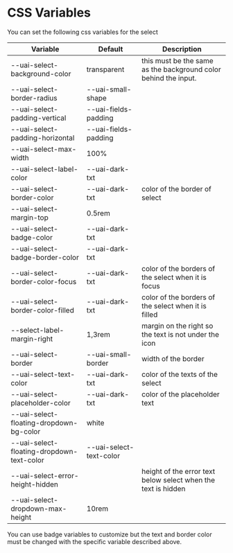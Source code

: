 
<Meta title="Components/form fields/Select/CSS Variables" />

# CSS Variables

You can set the following css variables for the select

| Variable                                  | Default                 | Description                                                     |
| ----------------------------------------- | ----------------------- | --------------------------------------------------------------- |
| --uai-select-background-color             | transparent             | this must be the same as the background color behind the input. |
| --uai-select-border-radius                | --uai-small-shape       |                                                                 |
| --uai-select-padding-vertical             | --uai-fields-padding    |                                                                 |
| --uai-select-padding-horizontal           | --uai-fields-padding    |                                                                 |
| --uai-select-max-width                    | 100%                    |                                                                 |
| --uai-select-label-color                  | --uai-dark-txt          |                                                                 |
| --uai-select-border-color                 | --uai-dark-txt          | color of the border of select                                   |
| --uai-select-margin-top                   | 0.5rem                  |                                                                 |
| --uai-select-badge-color                  | --uai-dark-txt          |                                                                 |
| --uai-select-badge-border-color           | --uai-dark-txt          |                                                                 |
| --uai-select-border-color-focus           | --uai-dark-txt          | color of the borders of the select when it is focus             |
| --uai-select-border-color-filled          | --uai-dark-txt          | color of the borders of the select when it is filled            |
| --select-label-margin-right               | 1,3rem                  | margin on the right so the text is not under the icon           |
| --uai-select-border                       | --uai-small-border      | width of the border                                             |
| --uai-select-text-color                   | --uai-dark-txt          | color of the texts of the select                                |
| --uai-select-placeholder-color            | --uai-dark-txt          | color of the placeholder text                                   |
| --uai-select-floating-dropdown-bg-color   | white                   |                                                                 |
| --uai-select-floating-dropdown-text-color | --uai-select-text-color |                                                                 |
| --uai-select-error-height-hidden          |                         | height of the error text below select when the text is hidden   |
| --uai-select-dropdown-max-height          | 10rem                   |                                                                 |

You can use badge variables to customize but the text and border color must be changed with the
specific variable described above.
